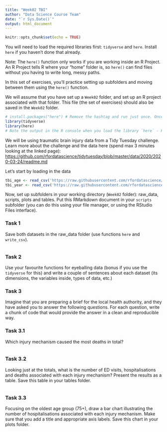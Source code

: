 ```yaml
---
title: "Week02 TBI"
author: "Data Science Course Team"
date: "`r Sys.Date()`"
output: html_document
---
```


```r
knitr::opts_chunk$set(echo = TRUE)
```

You will need to load the required libraries first: `tidyverse` and `here`. Install `here` if you haven't done that already.

Note: The `here()` function only works if you are working inside an R Project. An R Project tells R where your “home” folder is, so `here()` can find files without you having to write long, messy paths.

In this set of exercises, you'll practice setting up subfolders and moving between them using the `here()` function.

We will assume that you have set up a `Week02` folder, and set up an R project associated with that folder. This file (the set of exercises) should also be saved in the `Week02` folder.

```r
# install.packages("here") # Remove the hashtag and run just once. Once installed on your laptop, you won't need to install it ever again.
library(tidyverse)
library(here)
# Note the output in the R console when you load the library `here` - R will show you the path to your working directory, so you know where you are working. The path should lead to your `Week02` folder.
```

We will be using traumatic brain injury data from a Tidy Tuesday challenge. Learn more about the challenge and the data here (spend max 3 minutes looking at the linked page): <https://github.com/rfordatascience/tidytuesday/blob/master/data/2020/2020-03-24/readme.md>

Let's start by loading in the data

```r
tbi_age <- read_csv('https://raw.githubusercontent.com/rfordatascience/tidytuesday/master/data/2020/2020-03-24/tbi_age.csv')
tbi_year <- read_csv('https://raw.githubusercontent.com/rfordatascience/tidytuesday/master/data/2020/2020-03-24/tbi_year.csv')
```

Now, set up subfolders in your working directory (`Week02` folder): raw_data, scripts, plots and tables. Put this RMarkdown document in your `scripts` subfolder (you can do this using your file manager, or using the RStudio Files interface).

### Task 1

Save both datasets in the raw_data folder (use functions `here` and `write_csv`).

```r

```

### Task 2

Use your favourite functions for eyeballing data (bonus if you use the `tidyverse` for this) and write a couple of sentences about each dataset (its dimensions, the variables inside, types of data, etc.)

### Task 3

Imagine that you are preparing a brief for the local health authority, and they have asked you to answer the following questions. For each question, write a chunk of code that would provide the answer in a clean and reproducible way.

### Task 3.1

Which injury mechanism caused the most deaths in total?

```r

```

### Task 3.2

Looking just at the totals, what is the number of ED visits, hospitalisations and deaths associated with each injury mechanism? Present the results as a table. Save this table in your tables folder.

```r
  
```

### Task 3.3

Focusing on the oldest age group (75+), draw a bar chart illustrating the number of hospitalisations associated with each injury mechanism. Make sure that you add a title and appropriate axis labels. Save this chart in your plots folder.

```r

```
